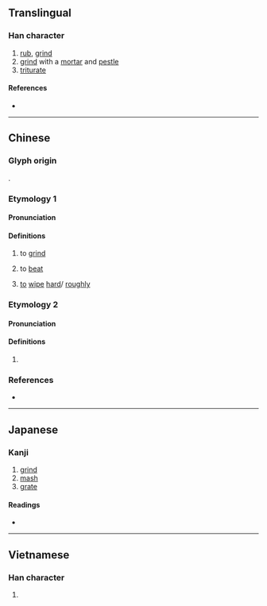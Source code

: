 {{character info}}
==Translingual==

===Han character===
{{Han char|rn=64|rad=手|as=13|sn=16|four=51063|canj=QMBW|ids=⿰扌雷}}

# [[rub]], [[grind]]
# [[grind]] with a [[mortar]] and [[pestle]]
# [[triturate]]

====References====
* {{Han ref|kx=0457.270|dkj=12783|dj=0806.110|hdz=31967.100|uh=64C2|ud=25794|bh=BEDD|bd=48861}}

----

==Chinese==
{{zh-forms}}

===Glyph origin===
{{Han etym}}
{{Han compound|手|雷|ls=psc|c1=s|c2=p|t1=hand}}.

===Etymology 1===

====Pronunciation====
{{zh-pron
|m=léi
|c=leoi4
|h=pfs=lùi
|md=
|mn=lûi
|w=
|mc=
|oc=y
|cat=
}}

====Definitions====
{{zh-hanzi}}

# to [[grind]]
#: {{zh-x|擂{léi}茶|ground tea}}
# to [[beat]]
#: {{zh-x|擂{léi}鼓|to beat the drums of war}}
# {{lb|zh|Hakka}} [[to]] [[wipe]] [[hard]]/ [[roughly]]

===Etymology 2===

====Pronunciation====
{{zh-pron
|m=lèi,léi,1nb=standard in Mainland; variant in Taiwan,2nb=standard in Taiwan
|c=leoi4
|h=pfs=lùi
|md=
|mn=lûi
|w=
|mc=
|oc=y
|cat=
}}

====Definitions====
{{zh-hanzi}}

# {{zh-only used in|擂臺}}

===References===
* {{R:twedu|A01684}}

----

==Japanese==

===Kanji===
{{ja-kanji|grade=|rs=手13}}

# [[grind]]
# [[mash]]
# [[grate]]

====Readings====
* {{ja-readings
|goon=らい
|kanon=らい
|kun=す-る
}}

----

==Vietnamese==

===Han character===
{{vi-readings|reading=lôi, soi|rs=手13}}

# {{rfdef|vi|sort=手13}}